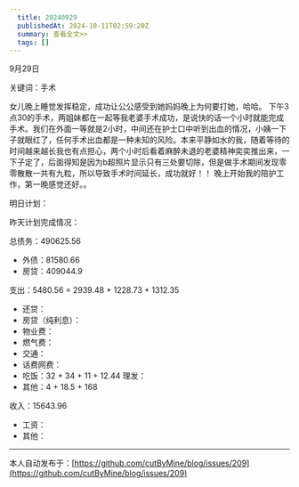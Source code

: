 ```yaml
---
  title: 20240929
  publishedAt: 2024-10-11T02:59:20Z
  summary: 查看全文>>
  tags: []
---
```


9月29日 

关键词：手术

女儿晚上睡觉发挥稳定，成功让公公感受到她妈妈晚上为何要打她，哈哈。
下午3点30的手术，两姐妹都在一起等我老婆手术成功，是说快的话一个小时就能完成手术。我们在外面一等就是2小时，中间还在护士口中听到出血的情况，小姨一下子就眼红了，任何手术出血都是一种未知的风险。本来平静如水的我，随着等待的时间越来越长我也有点担心，两个小时后看着麻醉未退的老婆精神奕奕推出来，一下子定了，后面得知是因为b超照片显示只有三处要切除，但是做手术期间发现零零散散一共有九粒，所以导致手术时间延长，成功就好！！
晚上开始我的陪护工作，第一晚感觉还好。。

明日计划：

昨天计划完成情况：

总债务：490625.56
- 外债：81580.66
- 房贷：409044.9

支出：5480.56 = 2939.48 + 1228.73 + 1312.35
- 还贷：
- 房贷（纯利息）：
- 物业费：
- 燃气费：
- 交通：
- 话费网费：
- 吃饭：32 + 34 + 11 + 12.44
 理发：
- 其他：4 + 18.5 + 168

收入：15643.96
- 工资：
- 其他：


---
本人自动发布于：[https://github.com/cutByMine/blog/issues/209](https://github.com/cutByMine/blog/issues/209)
